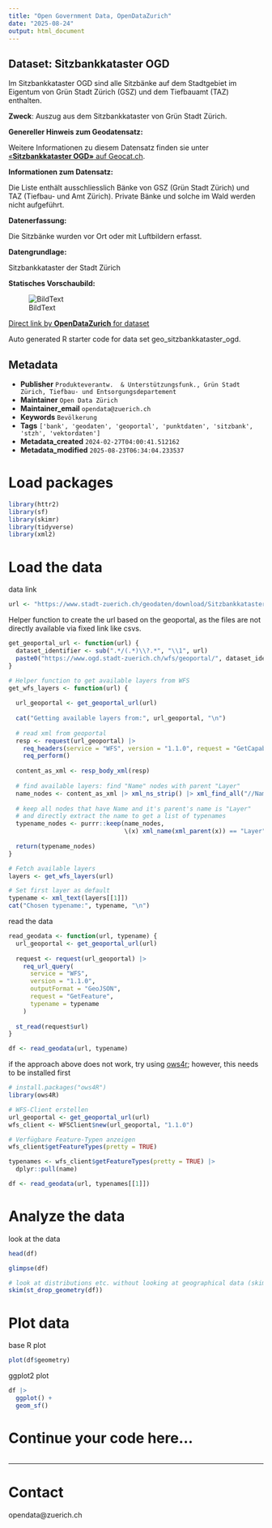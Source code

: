 ```yaml
---
title: "Open Government Data, OpenDataZurich"
date: "2025-08-24"
output: html_document
---
```


## Dataset: Sitzbankkataster OGD

Im Sitzbankkataster OGD sind alle Sitzbänke auf dem Stadtgebiet im Eigentum von Grün Stadt Zürich (GSZ) und dem Tiefbauamt (TAZ) enthalten.

**Zweck**: Auszug aus dem Sitzbankkataster von Grün Stadt Zürich.

**Genereller Hinweis zum Geodatensatz:**


Weitere Informationen zu diesem Datensatz finden sie unter [«**Sitzbankkataster OGD»** auf Geocat.ch](https://www.geocat.ch/geonetwork/srv/ger/catalog.search#/metadata/288fd63f-c314-41b8-8aba-2dc1f71414c0).				
			   

**Informationen zum Datensatz:**

Die Liste enthält ausschliesslich Bänke von GSZ (Grün Stadt Zürich) und TAZ (Tiefbau- und Amt Zürich). Private Bänke und solche im Wald werden nicht aufgeführt.

**Datenerfassung:**

Die Sitzbänke wurden vor Ort oder mit Luftbildern erfasst.

**Datengrundlage:**

Sitzbankkataster der Stadt Zürich

**Statisches Vorschaubild:**

![BildText](https://www.gis.stadt-zuerich.ch/zueriplan_docs/geocat/288fd63f-c314-41b8-8aba-2dc1f71414c0.png)



[Direct link by **OpenDataZurich** for dataset](https://data.stadt-zuerich.ch/dataset/geo_sitzbankkataster_ogd)

Auto generated R starter code for data set geo_sitzbankkataster_ogd.

## Metadata

- **Publisher** `Produkteverantw.  & Unterstützungsfunk., Grün Stadt Zürich, Tiefbau- und Entsorgungsdepartement`
- **Maintainer** `Open Data Zürich`
- **Maintainer_email** `opendata@zuerich.ch`
- **Keywords** `Bevölk­erung`
- **Tags** `['bank', 'geodaten', 'geoportal', 'punktdaten', 'sitzbank', 'stzh', 'vektordaten']`
- **Metadata_created** `2024-02-27T04:00:41.512162`
- **Metadata_modified** `2025-08-23T06:34:04.233537`


# Load packages

```r
library(httr2)
library(sf)
library(skimr)
library(tidyverse)
library(xml2)
```

# Load the data

data link
```r
url <- "https://www.stadt-zuerich.ch/geodaten/download/Sitzbankkataster_OGD?format=geojson_link"
```


Helper function to create the url based on the geoportal, as the files are not directly available via fixed link like csvs.
```r
get_geoportal_url <- function(url) {
  dataset_identifier <- sub(".*/(.*)\\?.*", "\\1", url)
  paste0("https://www.ogd.stadt-zuerich.ch/wfs/geoportal/", dataset_identifier)
}
```

```r
# Helper function to get available layers from WFS
get_wfs_layers <- function(url) {
  
  url_geoportal <- get_geoportal_url(url)
  
  cat("Getting available layers from:", url_geoportal, "\n")
  
  # read xml from geoportal
  resp <- request(url_geoportal) |> 
    req_headers(service = "WFS", version = "1.1.0", request = "GetCapabilities") |> 
    req_perform()
  
  content_as_xml <- resp_body_xml(resp)
  
  # find available layers: find "Name" nodes with parent "Layer"
  name_nodes <- content_as_xml |> xml_ns_strip() |> xml_find_all("//Name")
  
  # keep all nodes that have Name and it's parent's name is "Layer"
  # and directly extract the name to get a list of typenames
  typename_nodes <- purrr::keep(name_nodes,
                                \(x) xml_name(xml_parent(x)) == "Layer")
  
  return(typename_nodes)
}

# Fetch available layers
layers <- get_wfs_layers(url)

# Set first layer as default
typename <- xml_text(layers[[1]])
cat("Chosen typename:", typename, "\n")
```

read the data
```r
read_geodata <- function(url, typename) {
  url_geoportal <- get_geoportal_url(url)
  
  request <- request(url_geoportal) |>
    req_url_query(
      service = "WFS",
      version = "1.1.0",
      outputFormat = "GeoJSON",
      request = "GetFeature",
      typename = typename
    )
  
  st_read(request$url)
}

df <- read_geodata(url, typename)
```

if the approach above does not work, try using [ows4r](https://eblondel.github.io/ows4R/); however, this needs to be installed first
```r
# install.packages("ows4R")
library(ows4R)

# WFS-Client erstellen
url_geoportal <- get_geoportal_url(url)
wfs_client <- WFSClient$new(url_geoportal, "1.1.0")

# Verfügbare Feature-Typen anzeigen
wfs_client$getFeatureTypes(pretty = TRUE)

typenames <- wfs_client$getFeatureTypes(pretty = TRUE) |> 
  dplyr::pull(name)

df <- read_geodata(url, typenames[[1]])
```

# Analyze the data

look at the data
```r
head(df)
```

```r
glimpse(df)
```

```r
# look at distributions etc. without looking at geographical data (skim cannot deal with geometries)
skim(st_drop_geometry(df))
```

# Plot data

base R plot
```r
plot(df$geometry)
```

ggplot2 plot
```r
df |>
  ggplot() +
  geom_sf()
```

# Continue your code here...

```r

```

------------------------------------------------------------------------

# Contact

opendata@zuerich.ch
